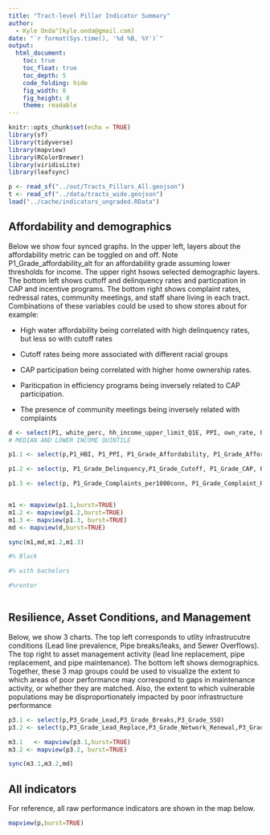```yaml
---
title: "Tract-level Pillar Indicator Summary"
author: 
  - Kyle Onda^[kyle.onda@gmail.com]
date: "`r format(Sys.time(), '%d %B, %Y')`"
output: 
  html_document:
    toc: true
    toc_float: true
    toc_depth: 5
    code_folding: hide
    fig_width: 8
    fig_height: 8
    theme: readable
---
```



```r
knitr::opts_chunk$set(echo = TRUE)
library(sf)
library(tidyverse)
library(mapview)
library(RColorBrewer)
library(viridisLite)
library(leafsync)

p <- read_sf("../out/Tracts_Pillars_All.geojson")
t <- read_sf("../data/tracts_wide.geojson")
load("../cache/indicators_ungraded.RData")
```

## Affordability and demographics

Below we show four synced graphs. In the upper left, layers about the affordability metric can be toggled on and off. Note P1_Grade_affordability_alt for an affordability grade assuming lower thresholds for income. The upper right hsows selected demographic layers. The bottom left shows cuttoff and delinquency rates and particpation in CAP and incentive programs. The bottom right shows complaint rates, redressal rates, community meetings, and staff share living in each tract. Combinations of these variables could be used to show stores about for example:

* High water affordability being correlated with high delinquency rates, but less so with cutoff rates

* Cutoff rates being more associated with different racial groups

* CAP participation being correlated with higher home ownership rates.

* Pariticpation in efficiency programs being inversely related to CAP participation.

* The presence of community meetings being inversely related with complaints
```r

d <- select(P1, white_perc, hh_income_upper_limit_Q1E, PPI, own_rate, bachAbove)
# MEDIAN AND LOWER INCOME QUINTILE

p1.1 <- select(p,P1_HBI, P1_PPI, P1_Grade_Affordability, P1_Grade_Affordability_alt)

p1.2 <- select(p, P1_Grade_Delinquency,P1_Grade_Cutoff, P1_Grade_CAP, P1_Grade_Efficiency)

p1.3 <- select(p, P1_Grade_Complaints_per1000conn, P1_Grade_Complaint_Resolution, P2_Grade_Staff_Share, P3_Grade_Meetings)


m1 <- mapview(p1.1,burst=TRUE)
m1.2 <- mapview(p1.2,burst=TRUE)
m1.3 <- mapview(p1.3, burst=TRUE)
md <- mapview(d,burst=TRUE)

sync(m1,md,m1.2,m1.3)

#% Black

#% with bachelors

#%renter



```

## Resilience, Asset Conditions, and Management

Below, we show 3 charts. The top left corresponds to utlity infrastrucutre conditions (Lead line prevalence, Pipe breaks/leaks, and Sewer Overflows). The top right to asset management activity (lead line replacement, pipe replacement, and pipe maintenance). The bottom left shows demographics. Together, these 3 map groups could be used to visualize the extent to which areas of poor performance may correspond to gaps in maintenance activity, or whether they are matched. Also, the extent to which vulnerable populations may be disproportionately impacted by poor infrastructure performance
```r
p3.1 <- select(p,P3_Grade_Lead,P3_Grade_Breaks,P3_Grade_SSO)
p3.2 <- select(p,P3_Grade_Lead_Replace,P3_Grade_Network_Renewal,P3_Grade_Maintenance)

m3.1   <- mapview(p3.1,burst=TRUE)
m3.2 <- mapview(p3.2, burst=TRUE)

sync(m3.1,m3.2,md)
```

## All indicators

For reference, all raw performance indicators are shown in the map below.

```r
mapview(p,burst=TRUE)
```